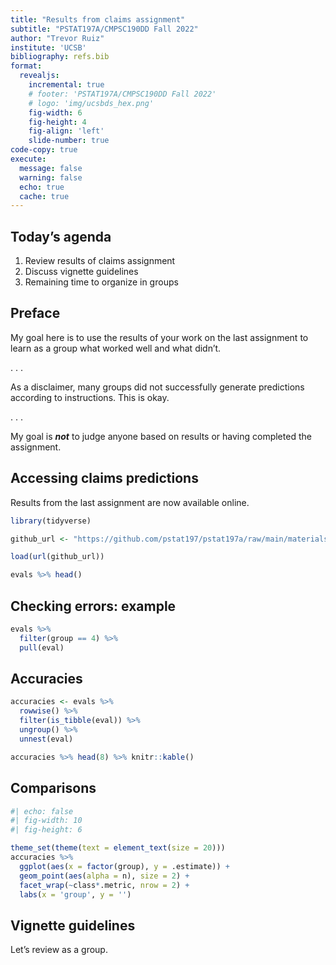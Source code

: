 ```yaml
---
title: "Results from claims assignment"
subtitle: "PSTAT197A/CMPSC190DD Fall 2022"
author: "Trevor Ruiz"
institute: 'UCSB'
bibliography: refs.bib
format: 
  revealjs:
    incremental: true
    # footer: 'PSTAT197A/CMPSC190DD Fall 2022'
    # logo: 'img/ucsbds_hex.png'
    fig-width: 6
    fig-height: 4
    fig-align: 'left'
    slide-number: true
code-copy: true
execute:
  message: false
  warning: false
  echo: true
  cache: true
---
```


## Today's agenda

1.  Review results of claims assignment
2.  Discuss vignette guidelines
3.  Remaining time to organize in groups

## Preface

My goal here is to use the results of your work on the last assignment to learn as a group what worked well and what didn't.

. . .

As a disclaimer, many groups did not successfully generate predictions according to instructions. This is okay.

. . .

My goal is ***not*** to judge anyone based on results or having completed the assignment.

## Accessing claims predictions

Results from the last assignment are now available online.

```r
library(tidyverse)

github_url <- "https://github.com/pstat197/pstat197a/raw/main/materials/slides/data/f22-claims-evals.RData"

load(url(github_url))

evals %>% head()
```

## Checking errors: example

```r
evals %>%
  filter(group == 4) %>%
  pull(eval)
```

## Accuracies  {.scrollable}

```r
accuracies <- evals %>%
  rowwise() %>%
  filter(is_tibble(eval)) %>%
  ungroup() %>%
  unnest(eval)

accuracies %>% head(8) %>% knitr::kable()
```

## Comparisons

```r
#| echo: false
#| fig-width: 10
#| fig-height: 6

theme_set(theme(text = element_text(size = 20)))
accuracies %>%
  ggplot(aes(x = factor(group), y = .estimate)) +
  geom_point(aes(alpha = n), size = 2) +
  facet_wrap(~class*.metric, nrow = 2) +
  labs(x = 'group', y = '')
```

## Vignette guidelines

Let's review as a group.
